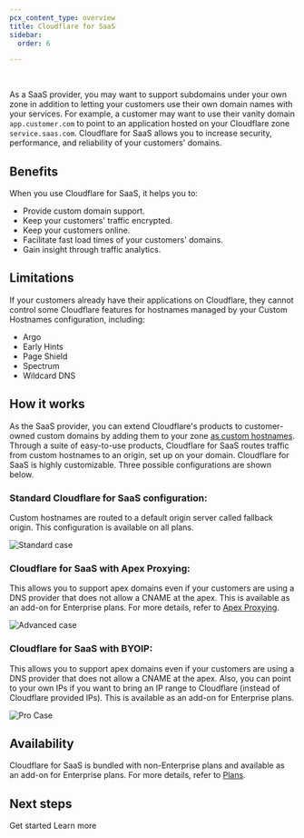 ```yaml
---
pcx_content_type: overview
title: Cloudflare for SaaS
sidebar:
  order: 6

---
```



<Render file="ssl-for-saas-definition" /> <br/>

As a SaaS provider, you may want to support subdomains under your own zone in addition to letting your customers use their own domain names with your services. For example, a customer may want to use their vanity domain `app.customer.com` to point to an application hosted on your Cloudflare zone `service.saas.com`. Cloudflare for SaaS allows you to increase security, performance, and reliability of your customers' domains.

<Render file="non-contract-enablement" product="fundamentals" />

## Benefits

When you use Cloudflare for SaaS, it helps you to:

* Provide custom domain support.
* Keep your customers' traffic encrypted.
* Keep your customers online.
* Facilitate fast load times of your customers' domains.
* Gain insight through traffic analytics.

## Limitations

If your customers already have their applications on Cloudflare, they cannot control some Cloudflare features for hostnames managed by your Custom Hostnames configuration, including:

* Argo
* Early Hints
* Page Shield
* Spectrum
* Wildcard DNS

## How it works

As the SaaS provider, you can extend Cloudflare's products to customer-owned custom domains by adding them to your zone [as custom hostnames](/cloudflare-for-platforms/cloudflare-for-saas/domain-support/). Through a suite of easy-to-use products, Cloudflare for SaaS routes traffic from custom hostnames to an origin, set up on your domain. Cloudflare for SaaS is highly customizable. Three possible configurations are shown below.

### Standard Cloudflare for SaaS configuration:

Custom hostnames are routed to a default origin server called fallback origin. This configuration is available on all plans.

![Standard case](~/assets/images/cloudflare-for-platforms/use-cases/Standard.png)

### Cloudflare for SaaS with Apex Proxying:

This allows you to support apex domains even if your customers are using a DNS provider that does not allow a CNAME at the apex. This is available as an add-on for Enterprise plans. For more details, refer to [Apex Proxying](/cloudflare-for-platforms/cloudflare-for-saas/start/advanced-settings/apex-proxying/).

![Advanced case](~/assets/images/cloudflare-for-platforms/use-cases/Advanced.png)

### Cloudflare for SaaS with BYOIP:

This allows you to support apex domains even if your customers are using a DNS provider that does not allow a CNAME at the apex. Also, you can point to your own IPs if you want to bring an IP range to Cloudflare (instead of Cloudflare provided IPs). This is available as an add-on for Enterprise plans.

![Pro Case](~/assets/images/cloudflare-for-platforms/use-cases/Pro.png)

## Availability

Cloudflare for SaaS is bundled with non-Enterprise plans and available as an add-on for Enterprise plans. For more details, refer to [Plans](/cloudflare-for-platforms/cloudflare-for-saas/plans/).

## Next steps

 <LinkButton variant="primary" href="start/getting-started/">Get started</LinkButton> <LinkButton variant="secondary" href="https://blog.cloudflare.com/introducing-ssl-for-saas/">Learn more</LinkButton>
